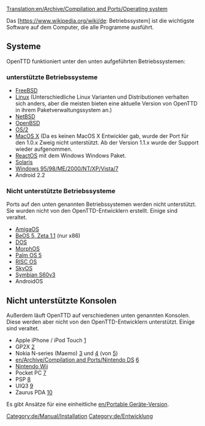 [[Translation:en/Archive/Compilation and Ports/Operating system]]

Das [https://www.wikipedia.org/wiki/de: Betriebssystem] ist die wichtigste Software auf dem Computer, die alle Programme ausführt.

== Systeme ==
OpenTTD funktioniert unter den unten aufgeführten Betriebssystemen:

=== unterstützte Betriebssysteme ===
* [http://www.freshports.org/games/openttd/ FreeBSD]
* [http://www.openttd.org Linux] (Unterschiedliche Linux Varianten und Distributionen verhalten sich anders, aber die meisten bieten eine aktuelle Version von OpenTTD in ihrem Paketverwaltungssystem an.)
* [http://riksun.riken.go.jp/pub/pub/NetBSD/NetBSD-current/pkgsrc/games/openttd/ NetBSD]
* [http://www.openbsd.org/cgi-bin/cvsweb/ports/games/openttd/ OpenBSD]
* [http://www.openttd.org OS/2]
* [http://www.openttd.org MacOS X] (Da es keinen MacOS X Entwickler gab, wurde der Port für den 1.0.x Zweig nicht unterstützt. Ab der Version 1.1.x wurde der Support wieder aufgenommen.
* [http://reactosde.re.funpic.de/catappdetail.php?cat=Games&appnr=146 ReactOS] mit dem Windows Windows Paket.
* [http://www.softagalleria.net/openttd-solaris.php Solaris]
* [http://www.openttd.org Windows 95/98/ME/2000/NT/XP/Vista/7]
* Android 2.2 

=== Nicht unterstützte Betriebssysteme ===
Ports auf den unten genannten Betriebssystemen werden nicht unterstützt. Sie wurden nicht von den OpenTTD-Entwicklern erstellt. Einige sind veraltet.

* [http://www.os4depot.net/index.php?function=showfile&file=game/strategy/openttd.lha AmigaOS]
* [http://bebits.com/app/3810 BeOS 5, Zeta 1.1] (nur x86) 
* [[en/Archive/Compilation and Ports/OpenTTD DOS|DOS]]
* [http://www.openttd.org MorphOS]
* [http://www.esoftinteractive.com/openttd.html Palm OS 5]
* [http://www.riscos.info/index.php/OpenTTD RISC OS] 
* [http://www.tt-forums.net/viewtopic.php?t=8107 SkyOS]
* [http://www.tt-forums.net/viewtopic.php?f=33&t=35942&st=0&sk=t&sd=a Symbian S60v3]
* AndroidOS

== Nicht unterstützte Konsolen ==
Außerdem läuft OpenTTD auf verschiedenen unten genannten Konsolen. Diese werden aber nicht von den OpenTTD-Entwicklern unterstützt. Einige sind veraltet.

* Apple iPhone / iPod Touch [http://www.zodttd.com/wiki/index.php/OpenTTD.app]
* GP2X [http://wiki.gp2x.org/wiki/OpenTTD]
* Nokia N-series (Maemo) [http://myy.haaga-helia.fi/~a0702483/maemo/] und [http://www.tt-forums.net/viewtopic.php?f=33&t=36042] (von [http://openttd.toimii.net/maemo/])
* [[en/Archive/Compilation and Ports/Nintendo DS]] [http://www.tt-forums.net/viewtopic.php?f=33&t=35306]
* [[en/Archive/Compilation and Ports/Wii|Nintendo Wii]]
* Pocket PC [http://www.esoftinteractive.com/openttd.html]
* PSP [http://openttd.pc-workshop.da.ru/]
* UIQ3 [http://my-symbian.com/forum/viewtopic.php?t=30981]
* Zaurus PDA [http://zsi2.stonekeep.com/index.php?v=d&a=2127]

Es gibt Ansätze für eine einheitliche [[en/Portable Geräte-Version]].

[[Category:de/Manual/Installation]] [[Category:de/Entwicklung]]